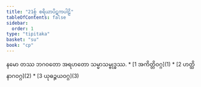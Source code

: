 ```yaml
---
title: "21စ္ပ် စရိယာပိဋကပါဠိ"
tableOfContents: false
sidebar:
  order: 1
type: "tipitaka"
basket: "su"
book: "cp"
---
```


<Paragraph number="1" type="center" book="cp">
နမော တဿ ဘဂဝတော အရဟတော သမ္မာသမ္ဗုဒ္ဓဿ.

</Paragraph>

<TableOfContents book="cp" section="21">
* [1 အကိတ္တိဝဂ္ဂ](1)
* [2 ဟတ္ထိနာဂဝဂ္ဂ](2)
* [3 ယုဓဉ္ဇယဝဂ္ဂ](3)
</TableOfContents>